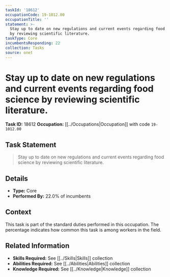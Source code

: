 ```yaml
---
taskId: '18612'
occupationCode: 19-1012.00
occupationTitle: ''
statement: >-
  Stay up to date on new regulations and current events regarding food science
  by reviewing scientific literature.
taskType: Core
incumbentsResponding: 22
collection: Tasks
source: onet
---
```

# Stay up to date on new regulations and current events regarding food science by reviewing scientific literature.

**Task ID:** 18612
**Occupation:** [[../Occupations|Occupation]] with code `19-1012.00`

## Task Statement

> Stay up to date on new regulations and current events regarding food science by reviewing scientific literature.

## Details

- **Type:** Core
- **Performed By:** 22.0% of incumbents

## Context

This task is part of the standard duties performed in this occupation. The percentage indicates how common this task is among workers in the field.

## Related Information

- **Skills Required:** See [[../Skills|Skills]] collection
- **Abilities Required:** See [[../Abilities|Abilities]] collection
- **Knowledge Required:** See [[../Knowledge|Knowledge]] collection
